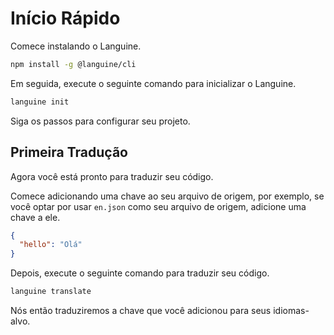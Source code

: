 # Início Rápido

Comece instalando o Languine.

```bash
npm install -g @languine/cli
```

Em seguida, execute o seguinte comando para inicializar o Languine.

```bash
languine init
```

Siga os passos para configurar seu projeto.

## Primeira Tradução

Agora você está pronto para traduzir seu código.

Comece adicionando uma chave ao seu arquivo de origem, por exemplo, se você optar por usar `en.json` como seu arquivo de origem, adicione uma chave a ele.

```json
{
  "hello": "Olá"
}
```

Depois, execute o seguinte comando para traduzir seu código.

```bash
languine translate
```

Nós então traduziremos a chave que você adicionou para seus idiomas-alvo.